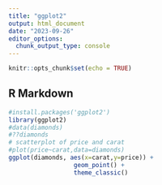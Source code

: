 ```yaml
---
title: "ggplot2"
output: html_document
date: "2023-09-26"
editor_options: 
  chunk_output_type: console
---
```


```r
knitr::opts_chunk$set(echo = TRUE)
```

## R Markdown

```r
#install.packages('ggplot2')
library(ggplot2)
#data(diamonds)
#??diamonds
# scatterplot of price and carat
#plot(price~carat,data=diamonds)
ggplot(diamonds, aes(x=carat,y=price)) +
                  geom_point() +
                  theme_classic()

```